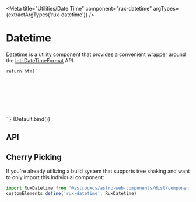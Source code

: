 
<Meta
    title="Utilities/Date Time"
    component="rux-datetime"
    argTypes={extractArgTypes('rux-datetime')}
/>

# Datetime

Datetime is a utility component that provides a convenient wrapper around the [Intl.DateTimeFormat](https://developer.mozilla.org/en-US/docs/Web/JavaScript/Reference/Global_Objects/Intl/DateTimeFormat) API.

    return html`
<div style="padding: 10%; display: flex; justify-content: center;">
    <rux-datetime
        date=${args.date}
        day=${args.day}
        hour=${args.hour}
        minute=${args.minute}
        month=${args.month}
        second=${args.second}
        time-zone=${args.timeZone}
        year=${args.year}
    ></rux-datetime>
</div>
    `
}

<Canvas>
    <Story
        args={{
            date: new Date(),
            year: '2-digit',
            month: '2-digit',
            day: '2-digit',
            hour: '2-digit',
            minute: '2-digit',
            second: '2-digit',
            timeZone: 'America/Los_Angeles',
        }}
        name="Default"
    >
        {Default.bind()}
    </Story>
</Canvas>

## API

<ArgsTable of="rux-datetime" />

## Cherry Picking

If you're already utilizing a build system that supports tree shaking and want to only import this individual component:

```js
import RuxDatetime from '@astrouxds/astro-web-components/dist/components/rux-datetime.js'
customElements.define('rux-datetime', RuxDatetime)
```
